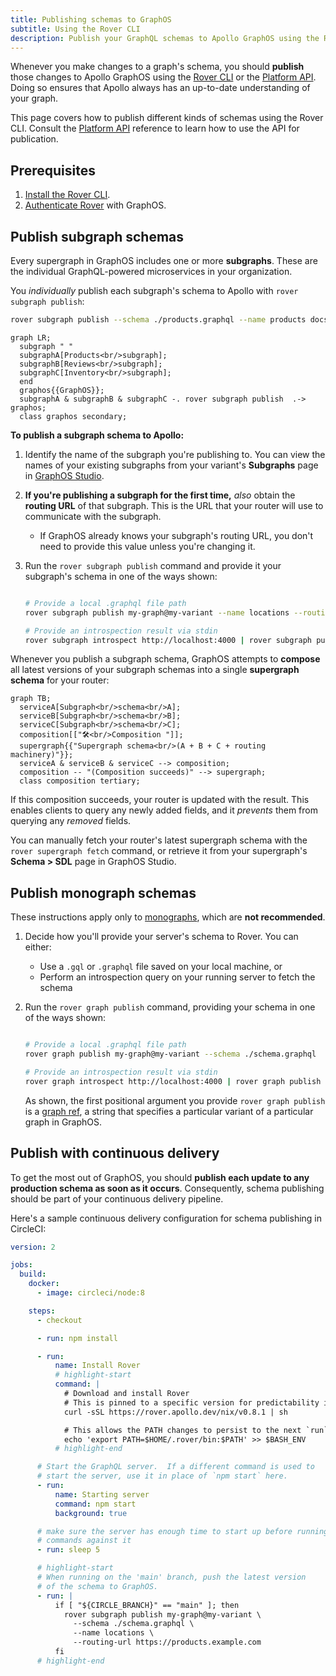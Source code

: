 ```yaml
---
title: Publishing schemas to GraphOS
subtitle: Using the Rover CLI
description: Publish your GraphQL schemas to Apollo GraphOS using the Rover CLI in your continuous delivery pipeline.
---
```


Whenever you make changes to a graph's schema, you should **publish** those changes to Apollo GraphOS using the [Rover CLI](/rover) or the [Platform API](/graphos/platform-api/). Doing so ensures that Apollo always has an up-to-date understanding of your graph.

This page covers how to publish different kinds of schemas using the Rover CLI. Consult the [Platform API](/graphos/platform-api/) reference to learn how to use the API for publication.

## Prerequisites

1. [Install the Rover CLI](/rover/getting-started/).
2. [Authenticate Rover](/rover/configuring/#authenticating-with-graphos) with GraphOS.

## Publish subgraph schemas

Every supergraph in GraphOS includes one or more **subgraphs**. These are the individual GraphQL-powered microservices in your organization.

You _individually_ publish each subgraph's schema to Apollo with `rover subgraph publish`:

```bash showLineNumbers=false title="Example command"
rover subgraph publish --schema ./products.graphql --name products docs-example-graph@current --routing-url https://products.example.com
```

```mermaid
graph LR;
  subgraph " "
  subgraphA[Products<br/>subgraph];
  subgraphB[Reviews<br/>subgraph];
  subgraphC[Inventory<br/>subgraph];
  end
  graphos{{GraphOS}};
  subgraphA & subgraphB & subgraphC -. rover subgraph publish  .-> graphos;
  class graphos secondary;
```

**To publish a subgraph schema to Apollo:**

1. Identify the name of the subgraph you're publishing to. You can view the names of your existing subgraphs from your variant's **Subgraphs** page in [GraphOS Studio](https://studio.apollographql.com/?referrer=docs-content).

2. **If you're publishing a subgraph for the first time,** _also_ obtain the **routing URL** of that subgraph. This is the URL that your router will use to communicate with the subgraph.

   - If GraphOS already knows your subgraph's routing URL, you don't need to provide this value unless you're changing it.

3. Run the `rover subgraph publish` command and provide it your subgraph's schema in one of the ways shown:

   ```bash showLineNumbers=false

   # Provide a local .graphql file path
   rover subgraph publish my-graph@my-variant --name locations --routing-url https://flyby-locations-sub.herokuapp.com/ --schema ./schema.graphql

   # Provide an introspection result via stdin
   rover subgraph introspect http://localhost:4000 | rover subgraph publish my-graph@my-variant --name locations --routing-url https://flyby-locations-sub.herokuapp.com/ --schema -
   ```

Whenever you publish a subgraph schema, GraphOS attempts to **compose** all latest versions of your subgraph schemas into a single **supergraph schema** for your router:

```mermaid
graph TB;
  serviceA[Subgraph<br/>schema<br/>A];
  serviceB[Subgraph<br/>schema<br/>B];
  serviceC[Subgraph<br/>schema<br/>C];
  composition[["🛠<br/>Composition "]];
  supergraph{{"Supergraph schema<br/>(A + B + C + routing machinery)"}};
  serviceA & serviceB & serviceC --> composition;
  composition -- "(Composition succeeds)" --> supergraph;
  class composition tertiary;
```

If this composition succeeds, your router is updated with the result. This enables clients to query any newly added fields, and it _prevents_ them from querying any _removed_ fields.

You can manually fetch your router's latest supergraph schema with the `rover supergraph fetch` command, or retrieve it from your supergraph's **Schema > SDL** page in GraphOS Studio.

## Publish monograph schemas

<Note>

These instructions apply only to [monographs](../graphs/#monographs), which are **not recommended**.

</Note>

1. Decide how you'll provide your server's schema to Rover. You can either:

   - Use a `.gql` or `.graphql` file saved on your local machine, or
   - Perform an introspection query on your running server to fetch the schema

2. Run the `rover graph publish` command, providing your schema in one of the ways shown:

   ```bash showLineNumbers=false

   # Provide a local .graphql file path
   rover graph publish my-graph@my-variant --schema ./schema.graphql

   # Provide an introspection result via stdin
   rover graph introspect http://localhost:4000 | rover graph publish my-graph@my-variant --schema -
   ```

   As shown, the first positional argument you provide `rover graph publish` is a [graph ref](/rover/conventions/#graph-refs), a string that specifies a particular variant of a particular graph in GraphOS.

## Publish with continuous delivery

To get the most out of GraphOS, you should **publish each update to any production schema as soon as it occurs**. Consequently, schema publishing should be part of your continuous delivery pipeline.

Here's a sample continuous delivery configuration for schema publishing in CircleCI:

```yaml
version: 2

jobs:
  build:
    docker:
      - image: circleci/node:8

    steps:
      - checkout

      - run: npm install

      - run:
          name: Install Rover
          # highlight-start
          command: |
            # Download and install Rover
            # This is pinned to a specific version for predictability in CI
            curl -sSL https://rover.apollo.dev/nix/v0.8.1 | sh

            # This allows the PATH changes to persist to the next `run` step
            echo 'export PATH=$HOME/.rover/bin:$PATH' >> $BASH_ENV
          # highlight-end

      # Start the GraphQL server.  If a different command is used to
      # start the server, use it in place of `npm start` here.
      - run:
          name: Starting server
          command: npm start
          background: true

      # make sure the server has enough time to start up before running
      # commands against it
      - run: sleep 5

      # highlight-start
      # When running on the 'main' branch, push the latest version
      # of the schema to GraphOS.
      - run: |
          if [ "${CIRCLE_BRANCH}" == "main" ]; then
            rover subgraph publish my-graph@my-variant \
              --schema ./schema.graphql \
              --name locations \
              --routing-url https://products.example.com
          fi
      # highlight-end
```

